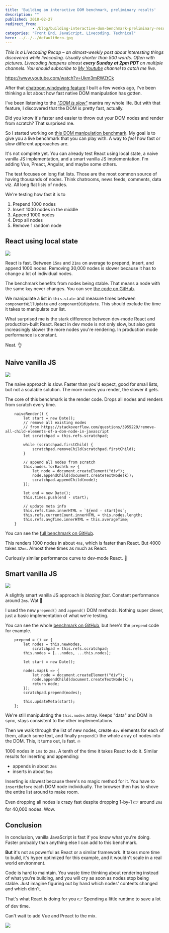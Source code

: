 ```yaml
---
title: 'Building an interactive DOM benchmark, preliminary results'
description: ""
published: 2018-02-27
redirect_from: 
            - /blog/building-interactive-dom-benchmark-preliminary-results/swizec/8219
categories: "Front End, JavaScript, Livecoding, Technical"
hero: ../../../defaultHero.jpg
---
```

_This is a Livecoding Recap – an almost-weekly post about interesting things discovered while livecoding. Usually shorter than 500 words. Often with pictures. Livecoding happens almost **every Sunday at 2pm PDT** on multiple channels. You should subscribe to [My Youtube](https://www.youtube.com/TheSwizec) channel to catch me live._



https://www.youtube.com/watch?v=Ukm3mRWZtCk



After that [chatroom windowing feature](https://swizec.com/blog/build-list-virtualization/swizec/8167) I built a few weeks ago, I've been thinking a lot about how fast native DOM manipulation has gotten.



I've been listening to the [_"DOM is slow"_](https://www.google.com/search?q=dom+is+slow&oq=dom+is+slow&aqs=chrome..69i57j0l5.1249j0j1&sourceid=chrome&ie=UTF-8) mantra my whole life. But with that feature, I discovered that the DOM is pretty fast, actually.



Did you know it's faster and easier to throw out your DOM nodes and render from scratch? That surprised me.



So I started working on [this DOM manipulation benchmark](https://dom-benchmark.now.sh/). My goal is to give you a live benchmark that you can play with. A way to _feel_ how fast or slow different approaches are.



It's not complete yet. You can already test React using local state, a naive vanilla JS implementation, and a smart vanilla JS implementation. I'm adding Vue, Preact, Angular, and maybe some others.



The test focuses on long flat lists. Those are the most common source of having thousands of nodes. Think chatrooms, news feeds, comments, data viz. All long flat lists of nodes.



We're testing how fast it is to



1. Prepend 1000 nodes
2. Insert 1000 nodes in the middle
3. Append 1000 nodes
4. Drop all nodes
5. Remove 1 random node



## React using local state



![](./img/blog-wp-content-uploads-2018-02-react-dom.gif)



React is fast. Between `15ms` and `21ms` on average to prepend, insert, and append 1000 nodes. Removing 30,000 nodes is slower because it has to change a lot of individual nodes.



The benchmark benefits from nodes being stable. That means a node with the same `key` never changes. You can see [the code on GitHub](https://github.com/Swizec/dom-benchmark/blob/master/src/benchmarks/ReactBenchmark.js).



We manipulate a list in `this.state` and measure times between `componentWillUpdate` and `componentDidUpdate`. This should exclude the time it takes to manipulate our list.



What surprised me is the stark difference between dev-mode React and production-built React. React in dev mode is not only slow, but also gets increasingly slower the more nodes you're rendering. In production mode performance is constant.



Neat. 👌



## Naive vanilla JS



![](./img/blog-wp-content-uploads-2018-02-naive-js-dom.gif)



The naive approach is slow. Faster than you'd expect, good for small lists, but not a scalable solution. The more nodes you render, the slower it gets.



The core of this benchmark is the render code. Drops all nodes and renders from scratch every time.



```
    naiveRender() {
        let start = new Date();
        // remove all existing nodes
        // from https://stackoverflow.com/questions/3955229/remove-all-child-elements-of-a-dom-node-in-javascript
        let scratchpad = this.refs.scratchpad;

        while (scratchpad.firstChild) {
            scratchpad.removeChild(scratchpad.firstChild);
        }

        // append all nodes from scratch
        this.nodes.forEach(k => {
            let node = document.createElement("div");
            node.appendChild(document.createTextNode(k));
            scratchpad.appendChild(node);
        });

        let end = new Date();
        this.times.push(end - start);

        // update meta info
        this.refs.time.innerHTML = `${end - start}ms`;
        this.refs.currentCount.innerHTML = this.nodes.length;
        this.refs.avgTime.innerHTML = this.averageTime;
    }
```



You can see the [full benchmark on GitHub](https://github.com/Swizec/dom-benchmark/blob/master/src/benchmarks/VanillaBenchmark.js).



This renders 1000 nodes in about `4ms`, which is faster than React. But 4000 takes `32ms`. Almost three times as much as React.



Curiously similar performance curve to dev-mode React. 🤔



## Smart vanilla JS



![](./img/blog-wp-content-uploads-2018-02-smart-js-dom.gif)



A slightly smart vanilla JS approach is _blazing fast_. Constant performance around `2ms`. Wat 🤨



I used the new `prepend()` and `append()` DOM methods. Nothing super clever, just a basic implementation of what we're testing.



You can see the whole [benchmark on GitHub](https://github.com/Swizec/dom-benchmark/blob/master/src/benchmarks/SmartVanillaBenchmark.js), but here's the `prepend` code for example.



```
    prepend = () => {
        let nodes = this.newNodes,
            scratchpad = this.refs.scratchpad;
        this.nodes = [...nodes, ...this.nodes];

        let start = new Date();

        nodes.map(k => {
            let node = document.createElement("div");
            node.appendChild(document.createTextNode(k));
            return node;
        });
        scratchpad.prepend(nodes);

        this.updateMeta(start);
    };
```



We're still manipulating the `this.nodes` array. Keeps "data" and DOM in sync, stays consistent to the other implementations.



Then we walk through the list of new nodes, create `div` elements for each of them, attach some text, and finally `prepend()` the whole array of nodes into the DOM. This, it turns out, is fast. 🔥



1000 nodes in `1ms` to `2ms`. A tenth of the time it takes React to do it. Similar results for inserting and appending:



- appends in about `2ms`
- inserts in about `5ms`



Inserting is slowest because there's no magic method for it. You have to `insertBefore` each DOM node individually. The browser then has to shove the entire list around to make room.



Even dropping all nodes is crazy fast despite dropping 1-by-1 👉 around `2ms` for 40,000 nodes. Wow.



## Conclusion



In conclusion, vanilla JavaScript is fast if you know what you're doing. Faster probably than anything else I can add to this benchmark.



**But** it's not as powerful as React or a similar framework. It takes more time to build, it's hyper optimized for this example, and it wouldn't scale in a real world environment.



Code is hard to maintain. You waste time thinking about rendering instead of what you're building, and you will cry as soon as nodes stop being stable. Just imagine figuring out by hand which nodes' contents changed and which didn't.



That's what React is doing for you 👉 Spending a little runtime to save a lot of dev time.



Can't wait to add Vue and Preact to the mix.



![](./img/media-l2JehIXdp8F7Up5sc-giphy.gif)